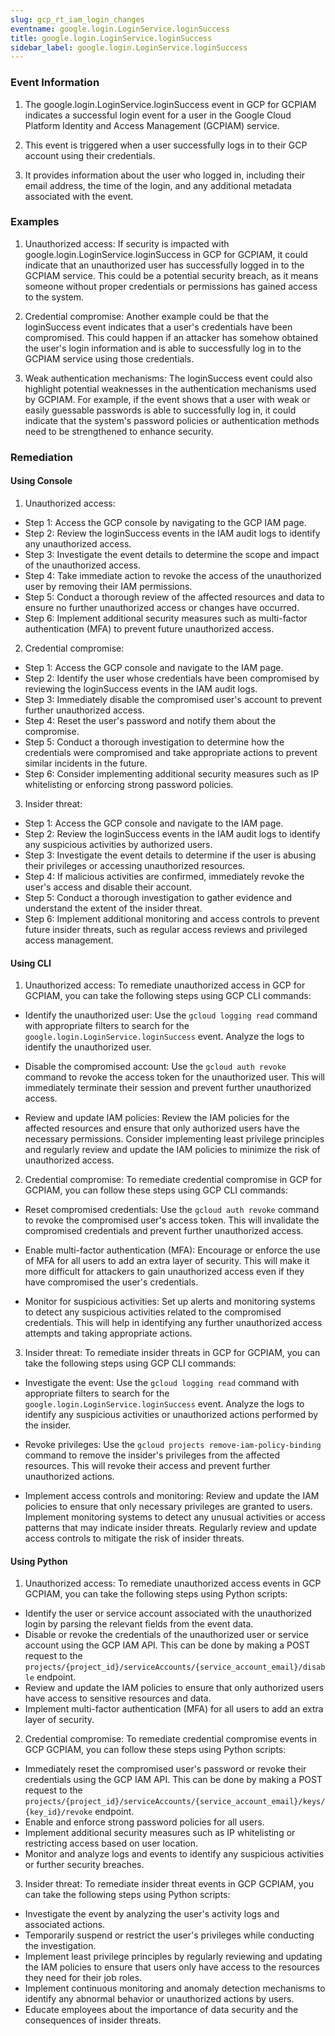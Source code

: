 ```yaml
--- 
slug: gcp_rt_iam_login_changes
eventname: google.login.LoginService.loginSuccess
title: google.login.LoginService.loginSuccess
sidebar_label: google.login.LoginService.loginSuccess
---
```

                       
### Event Information

1. The google.login.LoginService.loginSuccess event in GCP for GCPIAM indicates a successful login event for a user in the Google Cloud Platform Identity and Access Management (GCPIAM) service.

2. This event is triggered when a user successfully logs in to their GCP account using their credentials.

3. It provides information about the user who logged in, including their email address, the time of the login, and any additional metadata associated with the event.


### Examples

1. Unauthorized access: If security is impacted with google.login.LoginService.loginSuccess in GCP for GCPIAM, it could indicate that an unauthorized user has successfully logged in to the GCPIAM service. This could be a potential security breach, as it means someone without proper credentials or permissions has gained access to the system.

2. Credential compromise: Another example could be that the loginSuccess event indicates that a user's credentials have been compromised. This could happen if an attacker has somehow obtained the user's login information and is able to successfully log in to the GCPIAM service using those credentials.

3. Weak authentication mechanisms: The loginSuccess event could also highlight potential weaknesses in the authentication mechanisms used by GCPIAM. For example, if the event shows that a user with weak or easily guessable passwords is able to successfully log in, it could indicate that the system's password policies or authentication methods need to be strengthened to enhance security.

### Remediation

#### Using Console

1. Unauthorized access:
- Step 1: Access the GCP console by navigating to the GCP IAM page.
- Step 2: Review the loginSuccess events in the IAM audit logs to identify any unauthorized access.
- Step 3: Investigate the event details to determine the scope and impact of the unauthorized access.
- Step 4: Take immediate action to revoke the access of the unauthorized user by removing their IAM permissions.
- Step 5: Conduct a thorough review of the affected resources and data to ensure no further unauthorized access or changes have occurred.
- Step 6: Implement additional security measures such as multi-factor authentication (MFA) to prevent future unauthorized access.

2. Credential compromise:
- Step 1: Access the GCP console and navigate to the IAM page.
- Step 2: Identify the user whose credentials have been compromised by reviewing the loginSuccess events in the IAM audit logs.
- Step 3: Immediately disable the compromised user's account to prevent further unauthorized access.
- Step 4: Reset the user's password and notify them about the compromise.
- Step 5: Conduct a thorough investigation to determine how the credentials were compromised and take appropriate actions to prevent similar incidents in the future.
- Step 6: Consider implementing additional security measures such as IP whitelisting or enforcing strong password policies.

3. Insider threat:
- Step 1: Access the GCP console and navigate to the IAM page.
- Step 2: Review the loginSuccess events in the IAM audit logs to identify any suspicious activities by authorized users.
- Step 3: Investigate the event details to determine if the user is abusing their privileges or accessing unauthorized resources.
- Step 4: If malicious activities are confirmed, immediately revoke the user's access and disable their account.
- Step 5: Conduct a thorough investigation to gather evidence and understand the extent of the insider threat.
- Step 6: Implement additional monitoring and access controls to prevent future insider threats, such as regular access reviews and privileged access management.

#### Using CLI

1. Unauthorized access: To remediate unauthorized access in GCP for GCPIAM, you can take the following steps using GCP CLI commands:

- Identify the unauthorized user: Use the `gcloud logging read` command with appropriate filters to search for the `google.login.LoginService.loginSuccess` event. Analyze the logs to identify the unauthorized user.

- Disable the compromised account: Use the `gcloud auth revoke` command to revoke the access token for the unauthorized user. This will immediately terminate their session and prevent further unauthorized access.

- Review and update IAM policies: Review the IAM policies for the affected resources and ensure that only authorized users have the necessary permissions. Consider implementing least privilege principles and regularly review and update the IAM policies to minimize the risk of unauthorized access.

2. Credential compromise: To remediate credential compromise in GCP for GCPIAM, you can follow these steps using GCP CLI commands:

- Reset compromised credentials: Use the `gcloud auth revoke` command to revoke the compromised user's access token. This will invalidate the compromised credentials and prevent further unauthorized access.

- Enable multi-factor authentication (MFA): Encourage or enforce the use of MFA for all users to add an extra layer of security. This will make it more difficult for attackers to gain unauthorized access even if they have compromised the user's credentials.

- Monitor for suspicious activities: Set up alerts and monitoring systems to detect any suspicious activities related to the compromised credentials. This will help in identifying any further unauthorized access attempts and taking appropriate actions.

3. Insider threat: To remediate insider threats in GCP for GCPIAM, you can take the following steps using GCP CLI commands:

- Investigate the event: Use the `gcloud logging read` command with appropriate filters to search for the `google.login.LoginService.loginSuccess` event. Analyze the logs to identify any suspicious activities or unauthorized actions performed by the insider.

- Revoke privileges: Use the `gcloud projects remove-iam-policy-binding` command to remove the insider's privileges from the affected resources. This will revoke their access and prevent further unauthorized actions.

- Implement access controls and monitoring: Review and update the IAM policies to ensure that only necessary privileges are granted to users. Implement monitoring systems to detect any unusual activities or access patterns that may indicate insider threats. Regularly review and update access controls to mitigate the risk of insider threats.

#### Using Python

1. Unauthorized access: To remediate unauthorized access events in GCP GCPIAM, you can take the following steps using Python scripts:

- Identify the user or service account associated with the unauthorized login by parsing the relevant fields from the event data.
- Disable or revoke the credentials of the unauthorized user or service account using the GCP IAM API. This can be done by making a POST request to the `projects/{project_id}/serviceAccounts/{service_account_email}/disable` endpoint.
- Review and update the IAM policies to ensure that only authorized users have access to sensitive resources and data.
- Implement multi-factor authentication (MFA) for all users to add an extra layer of security.

2. Credential compromise: To remediate credential compromise events in GCP GCPIAM, you can follow these steps using Python scripts:

- Immediately reset the compromised user's password or revoke their credentials using the GCP IAM API. This can be done by making a POST request to the `projects/{project_id}/serviceAccounts/{service_account_email}/keys/{key_id}/revoke` endpoint.
- Enable and enforce strong password policies for all users.
- Implement additional security measures such as IP whitelisting or restricting access based on user location.
- Monitor and analyze logs and events to identify any suspicious activities or further security breaches.

3. Insider threat: To remediate insider threat events in GCP GCPIAM, you can take the following steps using Python scripts:

- Investigate the event by analyzing the user's activity logs and associated actions.
- Temporarily suspend or restrict the user's privileges while conducting the investigation.
- Implement least privilege principles by regularly reviewing and updating the IAM policies to ensure that users only have access to the resources they need for their job roles.
- Implement continuous monitoring and anomaly detection mechanisms to identify any abnormal behavior or unauthorized actions by users.
- Educate employees about the importance of data security and the consequences of insider threats.


 